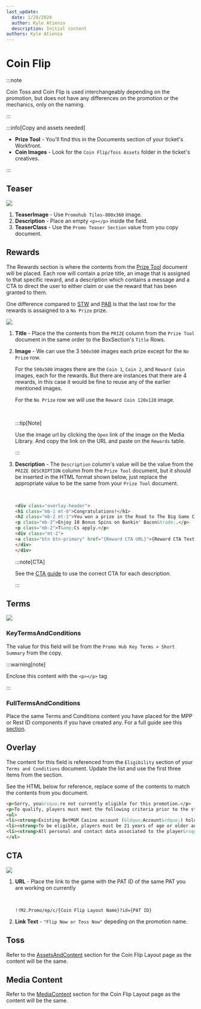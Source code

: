 ```yaml
---
last_update:
  date: 1/28/2024
  author: Kyle Atienza
  description: Initial content
authors: Kyle Atienza
---
```




# Coin Flip

:::note

Coin Toss and Coin Flip is used interchangeably depending on the promotion, but does not have any differences on the promotion or the mechanics, only on the naming.

:::

:::info[Copy and assets needed]

- **Prize Tool** - You'll find this in the Documents section of your ticket's Workfront.
- **Coin Images** - Look for the `Coin Flip/Toss Assets` folder in the ticket's creatives.

:::

## Teaser

<img className="mt-3 mb-5" src={teaser} />


1. **TeaserImage** - Use `Promohub Tiles-800x360` image.
2. **Description** - Place an empty `<p></p>` inside the field.
3. **TeaserClass** - Use the `Promo Teaser Section` value from you copy document.

## Rewards

The Rewards section is where the contents from the [Prize Tool](./documents#prize-tool) document will be placed. Each row will contain a prize title, an image that is assigned to that specific reward, and a description which contains a message and a CTA to direct the user to either claim or use the reward that has been granted to them.

One difference compared to [STW](./pat-eds-stw) and [PAB](./pat-eds-pab) is that the last row for the rewards is assaigned to a `No Prize` prize.

<img className="mt-3 mb-5" src={rewards} />

1. **Title** - Place the the contents from the `PRIZE` column from the `Prize Tool` document in the same order to the BoxSection's `Title` Rows.


2. **Image** - We can use the 3 `500x500` images each prize except for the `No Prize` row. 

    For the `500x500` images there are the `Coin 1`, `Coin 2`, and `Reward Coin` images, each for the rewards. But there are instances that there are 4 rewards, in this case it would be fine to reuse any of the earlier mentioned images.

    For the `No Prize` row we will use the `Reward Coin 120x120` image.

    <br />

    :::tip[Note]

    Use the image url by clicking the `Open` link of the image on the Media Library. And copy the link on the URL and paste on the `Rewards` table.

    :::

3. **Description** - The `Description` column's value will be the value from the `PRIZE DESCRIPTION` column from the `Prize Tool` document, but it should be inserted in the HTML format shown below, just replace the appropriate value to be the same from your `Prize Tool` document.
    
    <br />

    ```html
    <div class="overlay-header">
    <h1 class="mb-1 mt-0">Congratulations!</h1>
    <h2 class="mb-2 mt-1">You won a prize in the Road to The Big Game Coin Flip promotion.</h2>
    <p class="mb-2">Enjoy 10 Bonus Spins on Bankin' Bacon&trade;.</p>
    <p class="mb-2">T&amp;Cs apply.</p>
    <div class="mt-2">
    <a class="btn btn-primary" href="{Reward CTA URL}">{Reward CTA Text}</a>
    </div>
    </div>
    ```
    :::note[CTA]

    See the [CTA guide](./cta) to use the correct CTA for each description.

    :::

## Terms

<img className="mt-3 mb-5" src={terms} />

### KeyTermsAndConditions

The value for this field will be from the `Promo Hub Key Terms > Short Summary` from the copy.

:::warning[note]

Enclose this content with the `<p></p>` tag

:::

### FullTermsAndConditions

Place the same Terms and Conditions content you have placed for the MPP or Rest ID components if you have created any. For a full guide see this [section](./documents#terms-and-conditions).

## Overlay

The content for this field is referenced from the `Eligibility` section of your `Terms and Conditions` document. Update the list and use the first three items from the section. 

See the HTML below for reference, replace some of the contents to match the contents from you document.

```html
<p>Sorry, you&rsquo;re not currently eligible for this promotion.</p>
<p>To qualify, players must meet the following criteria prior to the start of today&rsquo;s promotion:</p>
<ul>
<li><strong>Existing BetMGM Casino account (&ldquo;Account&rdquo;) holders.</strong></li>
<li><strong>To be eligible, players must be 21 years of age or older and playing physically within the state of Pennsylvania, not be on an exclusion or self-exclusion list, and not otherwise be an Unauthorized Person (as defined in the Terms of Service).</strong></li>
<li><strong>All personal and contact data associated to the player&rsquo;s account must be verifiable.</strong></li>
</ul>
```


## CTA

<img className="mt-3 mb-5" src={cta} />

1. **URL** - Place the link to the game with the PAT ID of the same PAT you are working on currently

    <br/>

    ```
    !!M2.Promo/ep/c/{Coin Flip Layout Name}?id={PAT ID}
    ```

2. **Link Text** - `"Flip Now or Toss Now"` depeding on the promotion name.

## Toss

Refer to the [AssetsAndContent](./engagements-coin#step-2-edit-assetsandcontent) section for the Coin Flip Layout page as the content will be the same.
 
## Media Content

Refer to the [MediaContent](./engagements-coin#media-content) section for the Coin Flip Layout page as the content will be the same.